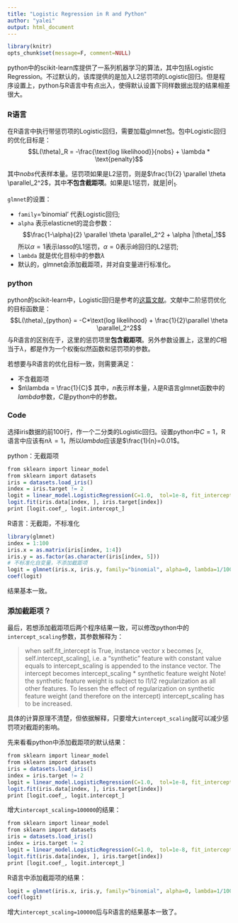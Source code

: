 ```yaml
---
title: "Logistic Regression in R and Python"
author: "yalei"
output: html_document
---
```


```r
library(knitr)
opts_chunk$set(message=F, comment=NULL)
```

python中的scikit-learn库提供了一系列机器学习的算法，其中包括Logistic Regression。不过默认的，该库提供的是加入L2惩罚项的Logistic回归。但是程序设置上，python与R语言中有点出入，使得默认设置下同样数据出现的结果相差很大。

### R语言
在R语言中执行带惩罚项的Logistic回归，需要加载glmnet包。包中Logistic回归的优化目标是：
$$L(\theta)_R = -\frac{\text{log likelihood}}{nobs} + \lambda * \text{penalty}$$

其中$nobs$代表样本量。惩罚项如果是L2惩罚，则是$\frac{1}{2} \parallel \theta \parallel_2^2$，其中**不包含截距项**。如果是L1惩罚，就是$|\theta|_1$.

`glmnet`的设置：

- `family`='binomial' 代表Logistic回归;
- `alpha` 表示elasticnet的混合参数：
$$\frac{1-\alpha}{2} \parallel \theta \parallel_2^2 + \alpha |\theta|_1$$
所以$\alpha=1$表示lasso的L1惩罚，$\alpha=0$表示岭回归的L2惩罚;
- `lambda` 就是优化目标中的参数$\lambda$
- 默认的，glmnet会添加截距项，并对自变量进行标准化。


### python
python的scikit-learn中，Logistic回归是参考的[这篇文献](http://www.csie.ntu.edu.tw/~cjlin/papers/maxent_dual.pdf)。文献中二阶惩罚优化的目标函数是：
$$L(\theta)_{python} = -C*\text{log likelihood} + \frac{1}{2}\parallel \theta \parallel_2^2$$
与R语言的区别在于，这里的惩罚项里**包含截距项**。另外参数设置上，这里的$C$相当于$\lambda$，都是作为一个权衡似然函数和惩罚项的参数。

若想要与R语言的优化目标一致，则需要满足：

- 不含截距项
- $n\lambda = \frac{1}{C}$
其中，$n$表示样本量，$\lambda$是R语言glmnet函数中的$lambda$参数，$C$是python中的参数。

### Code

选择iris数据的前100行，作一个二分类的Logistic回归。设置python中$C=1$，R语言中应该有$n\lambda=1$，所以$lambda$应该是$\frac{1}{n}=0.01$。

python：无截距项
```r
from sklearn import linear_model
from sklearn import datasets
iris = datasets.load_iris()
index = iris.target != 2
logit = linear_model.LogisticRegression(C=1.0,  tol=1e-8, fit_intercept= False)
logit.fit(iris.data[index, ], iris.target[index])
print [logit.coef_, logit.intercept_]
```

R语言：无截距，不标准化
```r
library(glmnet)
index = 1:100
iris.x = as.matrix(iris[index, 1:4])
iris.y = as.factor(as.character(iris[index, 5]))
# 不标准化自变量，不添加截距项
logit = glmnet(iris.x, iris.y, family="binomial", alpha=0, lambda=1/100, standardize=F, thresh =1e-8, intercept = F)
coef(logit)
```

结果基本一致。

### 添加截距项？
最后，若想添加截距项后两个程序结果一致，可以修改python中的`intercept_scaling`参数，其参数解释为：

> when self.fit_intercept is True, instance vector x becomes [x, self.intercept_scaling], i.e. a “synthetic” feature with constant value equals to intercept_scaling is appended to the instance vector. The intercept becomes intercept_scaling * synthetic feature weight Note! the synthetic feature weight is subject to l1/l2 regularization as all other features. To lessen the effect of regularization on synthetic feature weight (and therefore on the intercept) intercept_scaling has to be increased.

具体的计算原理不清楚，但依据解释，只要增大`intercept_scaling`就可以减少惩罚项对截距的影响。

先来看看python中添加截距项的默认结果：
```r
from sklearn import linear_model
from sklearn import datasets
iris = datasets.load_iris()
index = iris.target != 2
logit = linear_model.LogisticRegression(C=1.0,  tol=1e-8, fit_intercept= True)
logit.fit(iris.data[index, ], iris.target[index])
print [logit.coef_, logit.intercept_]
```

增大`intercept_scaling=100000`的结果：
```r
from sklearn import linear_model
from sklearn import datasets
iris = datasets.load_iris()
index = iris.target != 2
logit = linear_model.LogisticRegression(C=1.0,  tol=1e-8, fit_intercept= True, intercept_scaling=1e5)
logit.fit(iris.data[index, ], iris.target[index])
print [logit.coef_, logit.intercept_]
```

R语言中添加截距项的结果：
```r
logit = glmnet(iris.x, iris.y, family="binomial", alpha=0, lambda=1/100, standardize=F, thresh =1e-8, intercept = T)
coef(logit)
```

增大`intercept_scaling=100000`后与R语言的结果基本一致了。